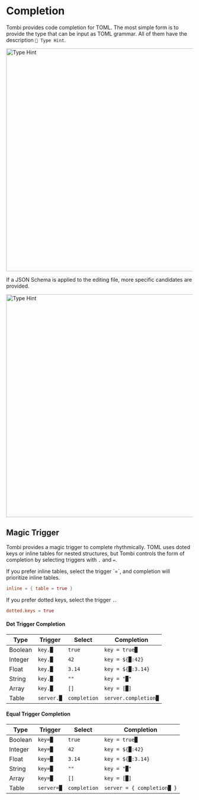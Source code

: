 
# Completion

Tombi provides code completion for TOML.
The most simple form is to provide the type that can be input as TOML grammar.
All of them have the description `🦅 Type Hint`.

<img src="/completion_without_schema.png" alt="Type Hint" width="600" />

If a JSON Schema is applied to the editing file, more specific candidates are provided.

<img src="/completion_with_schema.png" alt="Type Hint" width="600" />


## Magic Trigger
Tombi provides a magic trigger to complete rhythmically.
TOML uses doted keys or inline tables for nested structures,
but Tombi controls the form of completion by selecting triggers with `.` and `=`.

<Tip>
If you prefer inline tables, select the trigger `=`, and completion will prioritize inline tables.

```toml
inline = { table = true }
```

If you prefer dotted keys, select the trigger `.`.

```toml
dotted.keys = true
```
</Tip>

#### Dot Trigger Completion
| Type | Trigger | Select | Completion |
| ---- | ------- | ------ | ---------- |
| Boolean  | `key.█` | `true` | `key = true█` |
| Integer  | `key.█` | `42` | `key = ${█:42}` |
| Float | `key.█` | `3.14` | `key = ${█:3.14}` |
| String | `key.█` | `""` | `key = "█"` |
| Array | `key.█` | `[]` | `key = [█]` |
| Table  | `server.█` | `completion` | `server.completion█` |

#### Equal Trigger Completion
| Type | Trigger | Select | Completion |
| ---- | ------- | ------ | ---------- |
| Boolean | `key=█` | `true` | `key = true█` |
| Integer | `key=█` | `42` | `key = ${█:42}` |
| Float | `key=█` | `3.14` | `key = ${█:3.14}` |
| String | `key=█` | `""` | `key = "█"` |
| Array | `key=█` | `[]` | `key = [█]` |
| Table | `server=█` | `completion` | `server = { completion█ }` |
